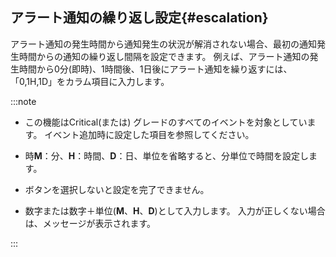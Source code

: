 ## アラート通知の繰り返し設定{#escalation}

アラート通知の発生時間から通知発生の状況が解消されない場合、最初の通知発生時間からの通知の繰り返し間隔を設定できます。 例えば、アラート通知の発生時間から0分(即時)、1時間後、1日後にアラート通知を繰り返すには、「0,1H,1D」を<Cmdname sid="TTL06149" className="uitext" />カラム項目に入力します。

<ImgLang img='server-notice-escalation.png' desc='エスカレーション' />

:::note

- この機能は<span class='vslow'>Critical</span>(または<Cmdname sid="fatal" className="vslow" />) グレードのすべてのイベントを対象としています。 イベント追加時に設定した<Cmdname sid="level" className="uitext" />項目を参照してください。

- 時**M**：分、**H**：時間、**D**：日、単位を省略すると、分単位で時間を設定します。

- <Cmdname sid="save" className="uitext" /> ボタンを選択しないと設定を完了できません。

- 数字または数字＋単位(**M**、**H**、**D**)として入力します。 入力が正しくない場合は、メッセージが表示されます。

:::
